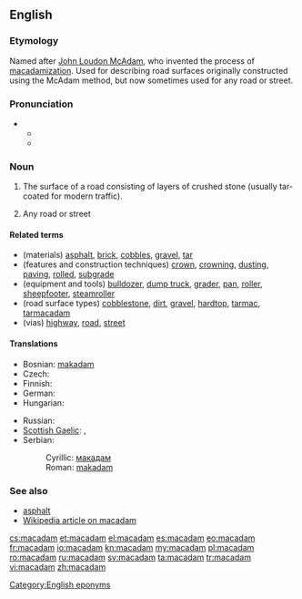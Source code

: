 ==English==

===Etymology===
Named after [[w:John Loudon McAdam|John Loudon McAdam]], who invented the process of [[macadamization]].
Used for describing road surfaces originally constructed using the McAdam method, but now sometimes used for any road or street.

===Pronunciation===
* {{a|RP}}
** {{IPA|/məˈkædəm/}}
** {{SAMPA|/m@"k{d@m/}}

===Noun===
{{en-noun|s|-}}

# {{uncountable}} The surface of a road consisting of layers of crushed stone (usually tar-coated for modern traffic).
# {{US|dated|countable}} Any road or street

====Related terms====
* (materials) [[asphalt]], [[brick]], [[cobbles]], [[gravel]], [[tar]]
* (features and construction techniques) [[crown]], [[crowning]], [[dusting]], [[paving]], [[rolled]], [[subgrade]]
* (equipment and tools) [[bulldozer]], [[dump truck]], [[grader]], [[pan]], [[roller]], [[sheepfooter]], [[steamroller]] 
* (road surface types) [[cobblestone]], [[dirt]], [[gravel]], [[hardtop]], [[tarmac]], [[tarmacadam]]
* (vias) [[highway]], [[road]], [[street]]

====Translations====
{{trans-top|surface of a road}}
* Bosnian: [[makadam]] {{m}}
* Czech: {{t|cs|makadam|m}}
* Finnish: {{t-|fi|sepeli}}
* German: {{t+|de|Makadam|m|n}}
* Hungarian: {{t|hu|makadám}}
{{trans-mid}}
* Russian: {{t+|ru|щебень}}
* [[Scottish Gaelic]]: {{t-|gd|bìth|f|xs=Scottish Gaelic}}, {{t-|gd|teàrr|f|xs=Scottish Gaelic}}
* Serbian:
*: Cyrillic: [[макадам]] {{m}}
*: Roman: [[makadam]] {{m}}
{{trans-bottom}}

===See also===
* [[asphalt]]
* [[w:macadam|Wikipedia article on macadam]]

[[Category:English eponyms]]

[[cs:macadam]]
[[et:macadam]]
[[el:macadam]]
[[es:macadam]]
[[eo:macadam]]
[[fr:macadam]]
[[io:macadam]]
[[kn:macadam]]
[[my:macadam]]
[[pl:macadam]]
[[ro:macadam]]
[[ru:macadam]]
[[sv:macadam]]
[[ta:macadam]]
[[tr:macadam]]
[[vi:macadam]]
[[zh:macadam]]